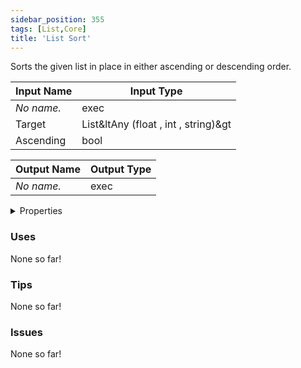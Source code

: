 ```yaml
---
sidebar_position: 355
tags: [List,Core]
title: 'List Sort'
---
```


Sorts the given list in place in either ascending or descending order.




<EsbSvg />

| Input Name | Input Type |
|-----------|-----------|
| *No name.* | exec |
| Target | List&ltAny (float , int , string)&gt |
| Ascending | bool |

| Output Name | Output Type |
|-----------|-----------|
| *No name.* | exec |


<details>
  <summary>Properties</summary>
  <div>
    <div>
    <table>
      <thead>
        <tr>
          <th>Is beta required?</th>
          <th>❌</th>
        </tr>
        <tr>
          <th>Is this chip a trolling risk?</th>
          <th>❌</th>
        </tr>
        <tr>
          <th>Is this chip a role assignment risk?</th>
          <th>❌</th>
        </tr>
        <tr>
          <th>Chip UUID</th>
          <th>cc967d66-b201-464e-bddd-a7cf47124fec</th>
        </tr>
      </thead>
    </table>
    </div>
  </div>
</details>

### Uses

None so far!

### Tips

None so far!

### Issues

None so far!